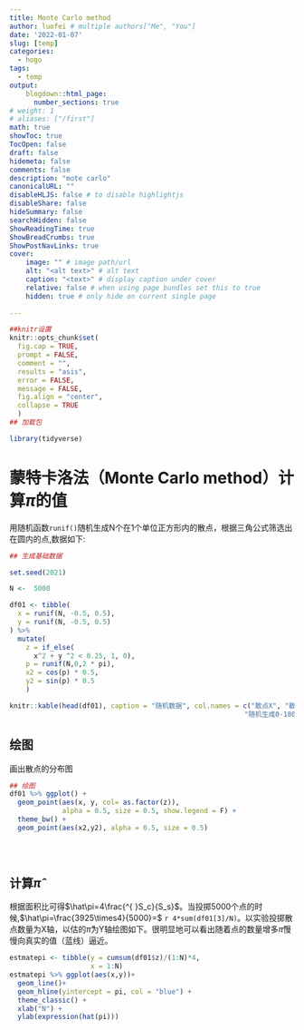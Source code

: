 ```yaml
---
title: Monte Carlo method
author: luofei # multiple authors["Me", "You"] 
date: '2022-01-07'
slug: [temp]
categories:
  - hogo
tags:
  - temp
output:
    blogdown::html_page:
      number_sections: true
# weight: 1
# aliases: ["/first"]
math: true
showToc: true
TocOpen: false
draft: false
hidemeta: false
comments: false
description: "mote carlo"
canonicalURL: ""
disableHLJS: false # to disable highlightjs
disableShare: false
hideSummary: false
searchHidden: false
ShowReadingTime: true
ShowBreadCrumbs: true
ShowPostNavLinks: true
cover:
    image: "" # image path/url
    alt: "<alt text>" # alt text
    caption: "<text>" # display caption under cover
    relative: false # when using page bundles set this to true
    hidden: true # only hide on current single page
 
---
```

```r
##knitr设置
knitr::opts_chunk$set(
  fig.cap = TRUE,
  prompt = FALSE,
  comment = "",
  results = "asis",
  error = FALSE,
  message = FALSE,
  fig.align = "center",
  collapse = TRUE
  )
## 加载包

library(tidyverse)

```


# 蒙特卡洛法（Monte Carlo method）计算$\pi$的值

用随机函数`runif()`随机生成N个在1个单位正方形内的散点，根据三角公式筛选出在圆内的点,数据如下:


```r
## 生成基础数据

set.seed(2021)

N <-  5000

df01 <- tibble(
  x = runif(N, -0.5, 0.5),
  y = runif(N, -0.5, 0.5)
) %>% 
  mutate(
    z = if_else(
      x^2 + y ^2 < 0.25, 1, 0),
    p = runif(N,0,2 * pi),
    x2 = cos(p) * 0.5,
    y2 = sin(p) * 0.5
    )

knitr::kable(head(df01), caption = "随机数据", col.names = c("散点X", "散点Y", "是否在圆内",
                                                          "随机生成0-180度", "圆X", "圆Y"))

```


## 绘图

画出散点的分布图

```r
## 绘图
df01 %>% ggplot() +
  geom_point(aes(x, y, col= as.factor(z)),
             alpha = 0.5, size = 0.5, show.legend = F) + 
  theme_bw() +
  geom_point(aes(x2,y2), alpha = 0.5, size = 0.5)
  

           
```


## 计算$\hat\pi$

根据面积比可得$\hat\pi=4\frac{^{ }S_c}{S_s}$。当投掷5000个点的时候,$\hat\pi=\frac{3925\times4}{5000}=$ `r 4*sum(df01[3]/N)`。以实验投掷散点数量为X轴，以估的$\hat\pi$为Y轴绘图如下。很明显地可以看出随着点的数量增多$\hat\pi$慢慢向真实的值（蓝线）逼近。

```r
estmatepi <- tibble(y = cumsum(df01$z)/(1:N)*4,
                    x = 1:N)
estmatepi %>% ggplot(aes(x,y))+
  geom_line()+
  geom_hline(yintercept = pi, col = "blue") +
  theme_classic() +
  xlab("N") +
  ylab(expression(hat(pi)))


```

